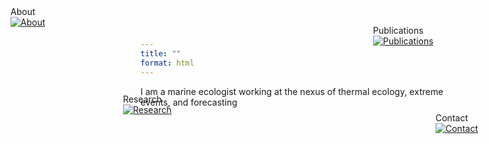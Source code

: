 ```yaml
---
title: ""
format: html
---
```


```{=html}
<body class="homepage nav-relative fullcontent quarto-light" data-bs-offset="60">
<div class="glassmorphism">
  <div class="intro">
    I am a marine ecologist working at the nexus of thermal ecology, extreme events, and forecasting
  </div>
</div>

<div class="silhouette-links">
  <!-- Image 1 -->
  <div class="silhouette-wrapper" style="top: 10px; left: 20px; position: absolute;">
    <div class="tooltip">About</div>
    <a href="about.html" title="About">
      <img src="images/seastar.png" alt="About" class="silhouette">
    </a>
  </div>

  <!-- Image 2 -->
  <div class="silhouette-wrapper" style="top: 150px; left: 200px; position: absolute;">
    <div class="tooltip">Research</div>
    <a href="research.html">
      <img src="images/shawl.PNG" alt="Research" class="silhouette">
    </a>
  </div>

  <!-- Image 3 -->
  <div class="silhouette-wrapper" style="top: 40px; left: 600px; position: absolute;">
    <div class="tooltip">Publications</div>
    <a href="publications.html">
      <img src="images/uro2.png" alt="Publications" class="silhouette">
    </a>
  </div>

  <!-- Image 4 -->
  <div class="silhouette-wrapper" style="top: 180px; left: 700px; position: absolute;">
    <div class="tooltip">Contact</div>
    <a href="blog.html">
      <img src="images/crab.png" alt="Contact" class="silhouette">
    </a>
  </div>
</div>
```